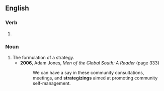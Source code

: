 ==English==

===Verb===
{{head|en|verb form}}

# {{present participle of|en|strategize|nocat=1}}

===Noun===
{{en-noun}}

# The formulation of a strategy.
#* '''2006''', Adam Jones, ''Men of the Global South: A Reader'' (page 333)
#*: We can have a say in these community consultations, meetings, and '''strategizings''' aimed at promoting community self-management.